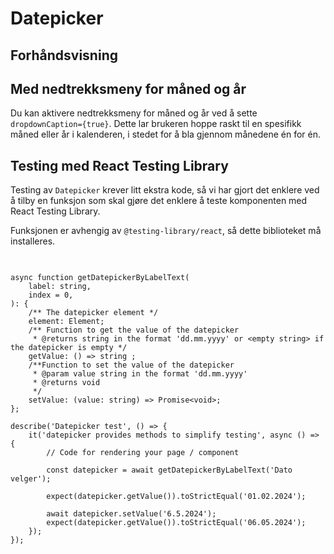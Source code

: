 
<Meta of={DatepickerStories} />

# Datepicker

<InstallImport
    packageName="@sb1/ffe-datepicker-react"
    dependencies={dependencies}
/>

## Forhåndsvisning

<Canvas of={DatepickerStories.Standard} />

## Med nedtrekksmeny for måned og år

Du kan aktivere nedtrekksmeny for måned og år ved å sette `dropdownCaption={true}`. Dette lar brukeren hoppe raskt til en spesifikk måned eller år i kalenderen, i stedet for å bla gjennom månedene én for én.

<Canvas of={DatepickerStories.WithDropdownCaption} />
<Controls of={DatepickerStories.Standard} />

## Testing med React Testing Library

Testing av `Datepicker` krever litt ekstra kode, så vi har gjort det enklere ved å tilby en funksjon som
skal gjøre det enklere å teste komponenten med React Testing Library.

Funksjonen er avhengig av `@testing-library/react`, så dette biblioteket må installeres.

```sh
npm i --save-dev @testing-library/react
```

```tsx
async function getDatepickerByLabelText(
    label: string,
    index = 0,
): {
    /** The datepicker element */
    element: Element;
    /** Function to get the value of the datepicker
     * @returns string in the format 'dd.mm.yyyy' or <empty string> if the datepicker is empty */
    getValue: () => string ;
    /**Function to set the value of the datepicker
     * @param value string in the format 'dd.mm.yyyy'
     * @returns void
     */
    setValue: (value: string) => Promise<void>;
};
```

```tsx
describe('Datepicker test', () => {
    it('datepicker provides methods to simplify testing', async () => {
        // Code for rendering your page / component

        const datepicker = await getDatepickerByLabelText('Dato velger');

        expect(datepicker.getValue()).toStrictEqual('01.02.2024');

        await datepicker.setValue('6.5.2024');
        expect(datepicker.getValue()).toStrictEqual('06.05.2024');
    });
});
```
